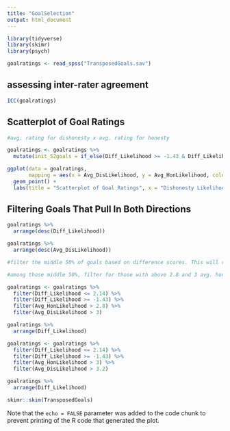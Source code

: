 ```yaml
---
title: "GoalSelection"
output: html_document
---
```


```r
library(tidyverse)
library(skimr)
library(psych)
```

```r
goalratings <- read_spss("TransposedGoals.sav")
```

## assessing inter-rater agreement

```r

ICC(goalratings)

```


## Scatterplot of Goal Ratings

```r
#avg. rating for dishonesty x avg. rating for honesty

goalratings <- goalratings %>%
  mutate(init_S2goals = if_else(Diff_Likelihood >= -1.43 & Diff_Likelihood <= 2.14, "Study 2", "Study 3"))

ggplot(data = goalratings,
       mapping = aes(x = Avg_DisLikelihood, y = Avg_HonLikelihood, color = init_S2goals)) +
  geom_point() +
  labs(title = "Scatterplot of Goal Ratings", x = "Dishonesty Likelihood", y = "Honesty Likelihood", color = "Goals")
```

## Filtering Goals That Pull In Both Directions


```r
goalratings %>%
  arrange(desc(Diff_Likelihood))

goalratings %>%
  arrange(desc(Avg_DisLikelihood))

#filter the middle 50% of goals based on difference scores. This will reveal the 50% of goals that, on average, are rated to be similarly likely to be achieved by honesty and dishonesty.

#among those middle 50%, filter for those with above 2.8 and 3 avg. honesty/dishonesty likelihood ratings.

goalratings <- goalratings %>%
  filter(Diff_Likelihood <= 2.14) %>%
  filter(Diff_Likelihood >= -1.43) %>%
  filter(Avg_HonLikelihood > 2.8) %>%
  filter(Avg_DisLikelihood > 3)

goalratings %>%
  arrange(Diff_Likelihood)
```


```r

goalratings <- goalratings %>%
  filter(Diff_Likelihood <= 2.14) %>%
  filter(Diff_Likelihood >= -1.43) %>%
  filter(Avg_HonLikelihood > 3) %>%
  filter(Avg_DisLikelihood > 3.2)

goalratings %>%
  arrange(Diff_Likelihood)


```



```r
skimr::skim(TransposedGoals)
```

Note that the `echo = FALSE` parameter was added to the code chunk to prevent printing of the R code that generated the plot.
